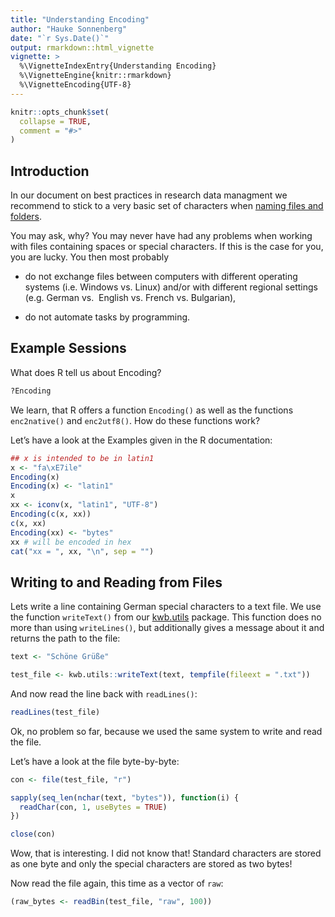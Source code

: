 ```yaml
---
title: "Understanding Encoding"
author: "Hauke Sonnenberg"
date: "`r Sys.Date()`"
output: rmarkdown::html_vignette
vignette: >
  %\VignetteIndexEntry{Understanding Encoding}
  %\VignetteEngine{knitr::rmarkdown}
  %\VignetteEncoding{UTF-8}
---
```


```r
knitr::opts_chunk$set(
  collapse = TRUE,
  comment = "#>"
)
```

## Introduction

In our document on best practices in research data managment we recommend to 
stick to a very basic set of characters when [naming files and folders](https://kwb-r.github.io/fakin.doc/best-practices.html#data-storage-naming).

You may ask, why? You may never have had any problems when working with files
containing spaces or special characters. If this is the case for you, you are
lucky. You then most probably 

- do not exchange files between computers with different operating systems (i.e.
Windows vs. Linux) and/or with different regional settings (e.g. German vs. 
English vs. French vs. Bulgarian),

- do not automate tasks by programming.

## Example Sessions

What does R tell us about Encoding?

```r
?Encoding
```

We learn, that R offers a function `Encoding()` as well as the functions
`enc2native()` and `enc2utf8()`. How do these functions work?

Let's have a look at the Examples given in the R documentation:

```r
## x is intended to be in latin1
x <- "fa\xE7ile"
Encoding(x)
Encoding(x) <- "latin1"
x
xx <- iconv(x, "latin1", "UTF-8")
Encoding(c(x, xx))
c(x, xx)
Encoding(xx) <- "bytes"
xx # will be encoded in hex
cat("xx = ", xx, "\n", sep = "")
```

## Writing to and Reading from Files

Lets write a line containing German special characters to a text file. We use
the function `writeText()` from our 
[kwb.utils](https://github.com/kwb-r/kwb.utils)
package. This function does no more than using `writeLines()`, but additionally 
gives a message about it and returns the path to the file:

```r
text <- "Schöne Grüße"

test_file <- kwb.utils::writeText(text, tempfile(fileext = ".txt"))
```

And now read the line back with `readLines()`:

```r
readLines(test_file)
```

Ok, no problem so far, because we used the same system to write and read the
file. 

Let's have a look at the file byte-by-byte:

```r
con <- file(test_file, "r")

sapply(seq_len(nchar(text, "bytes")), function(i) {
  readChar(con, 1, useBytes = TRUE)
})

close(con)
```

Wow, that is interesting. I did not know that! Standard characters are stored
as one byte and only the special characters are stored as two bytes!

Now read the file again, this time as a vector of `raw`:

```r
(raw_bytes <- readBin(test_file, "raw", 100))
```
